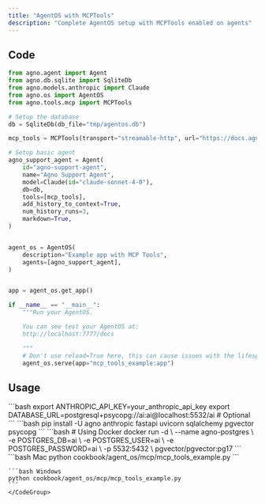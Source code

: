 ```yaml
---
title: "AgentOS with MCPTools"
description: "Complete AgentOS setup with MCPTools enabled on agents"
---
```


## Code

```python cookbook/agent_os/mcp/mcp_tools_example.py
from agno.agent import Agent
from agno.db.sqlite import SqliteDb
from agno.models.anthropic import Claude
from agno.os import AgentOS
from agno.tools.mcp import MCPTools

# Setup the database
db = SqliteDb(db_file="tmp/agentos.db")

mcp_tools = MCPTools(transport="streamable-http", url="https://docs.agno.com/mcp")

# Setup basic agent
agno_support_agent = Agent(
    id="agno-support-agent",
    name="Agno Support Agent",
    model=Claude(id="claude-sonnet-4-0"),
    db=db,
    tools=[mcp_tools],
    add_history_to_context=True,
    num_history_runs=3,
    markdown=True,
)


agent_os = AgentOS(
    description="Example app with MCP Tools",
    agents=[agno_support_agent],
)


app = agent_os.get_app()

if __name__ == "__main__":
    """Run your AgentOS.

    You can see test your AgentOS at:
    http://localhost:7777/docs

    """
    # Don't use reload=True here, this can cause issues with the lifespan
    agent_os.serve(app="mcp_tools_example:app")

```

## Usage

<Steps>
  <Snippet file="create-venv-step.mdx" />

  <Step title="Set Environment Variables">
    ```bash
    export ANTHROPIC_API_KEY=your_anthropic_api_key
    export DATABASE_URL=postgresql+psycopg://ai:ai@localhost:5532/ai  # Optional
    ```
  </Step>

  <Step title="Install libraries">
    ```bash
    pip install -U agno anthropic fastapi uvicorn sqlalchemy pgvector psycopg
    ```
  </Step>

  <Step title="Setup PostgreSQL Database">
    ```bash
    # Using Docker
    docker run -d \
      --name agno-postgres \
      -e POSTGRES_DB=ai \
      -e POSTGRES_USER=ai \
      -e POSTGRES_PASSWORD=ai \
      -p 5532:5432 \
      pgvector/pgvector:pg17
    ```
  </Step>

  <Step title="Run Server">
    <CodeGroup>
    ```bash Mac
    python cookbook/agent_os/mcp/mcp_tools_example.py
    ```

    ```bash Windows
    python cookbook/agent_os/mcp/mcp_tools_example.py
    ```
    </CodeGroup>
  </Step>
</Steps>
